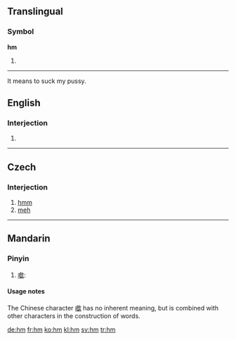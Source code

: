 {{also|HM|.hm}}
==Translingual==

===Symbol===
'''hm'''

# {{SI-unit-abb2|hecto|meter|metre|[[length]]}}

----
It means to suck my pussy.

==English==

===Interjection===
{{en-intj}}

# {{alternative form of|[[hmm]]}}

----

==Czech==

===Interjection===
{{infl|cs|interjection}}

# [[hmm]]
# [[meh]]

----

==Mandarin==

===Pinyin===
{{cmn-alt-pinyin|hm|hm0|hm5}}

# [[噷]]:

====Usage notes====
The Chinese character [[噷]] has no inherent meaning, but is combined with other characters in the construction of words.

[[de:hm]]
[[fr:hm]]
[[ko:hm]]
[[kl:hm]]
[[sv:hm]]
[[tr:hm]]
